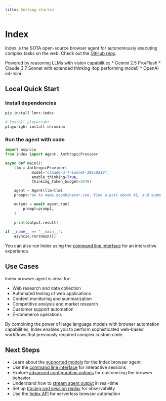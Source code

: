 ```yaml
---
title: Getting started
---
```


# Index

Index is the SOTA open-source browser agent for autonomously executing complex tasks on the web. Check out the [GitHub repo](https://github.com/lmnr-ai/index).

Powered by reasoning LLMs with vision capabilities
    * Gemini 2.5 Pro/Flash
    * Claude 3.7 Sonnet with extended thinking (top performing model)
    * OpenAI o4-mini
  

## Local Quick Start

### Install dependencies

```bash
pip install lmnr-index

# Install playwright
playwright install chromium
```

### Run the agent with code

```python
import asyncio
from index import Agent, AnthropicProvider

async def main():
    llm = AnthropicProvider(
            model="claude-3-7-sonnet-20250219",
            enable_thinking=True, 
            thinking_token_budget=2048)

    agent = Agent(llm=llm)
    prompt="Go to news.ycombinator.com, find a post about AI, and summarize it"

    output = await agent.run(
        prompt=prompt,
    )
    
    print(output.result)
    
if __name__ == "__main__":
    asyncio.run(main())
```

You can also run Index using the [command line interface](/index-agent/cli) for an interactive experience.

## Use Cases

Index browser agent is ideal for:
- Web research and data collection
- Automated testing of web applications
- Content monitoring and summarization
- Competitive analysis and market research
- Customer support automation
- E-commerce operations

By combining the power of large language models with browser automation capabilities, Index enables you to perform sophisticated web-based workflows that previously required complex custom code.

## Next Steps

- Learn about the [supported models](/index-agent/models) for the Index browser agent
- Use the [command line interface](/index-agent/cli) for interactive sessions
- Explore [advanced configuration options](/index-agent/configuration) for customizing the browser behavior
- Understand how to [stream agent output](/index-agent/streaming) in real-time
- Set up [tracing and session replay](/index-agent/tracing) for observability
- Use the [Index API](/index-agent/api/getting-started) for serverless browser automation



